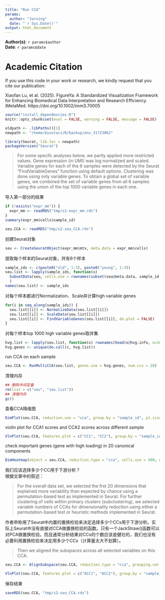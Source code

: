 ```yaml
---
title: "Run CCA"
params:
  author: "Jarning"
  date: "`r Sys.Date()`"
output: html_document
---
```


**Author(s)**: `r params$author`  
**Date**: `r params$date`  

# Academic Citation
If you use this code in your work or research, we kindly request that you cite our publication:

Xiaofan Lu, et al. (2025). FigureYa: A Standardized Visualization Framework for Enhancing Biomedical Data Interpretation and Research Efficiency. iMetaMed. https://doi.org/10.1002/imm3.70005



```r
source("install_dependencies.R")
knitr::opts_chunk$set(eval = FALSE, warning = FALSE, message = FALSE)
```

```r
oldpath <- .libPaths()[1]
newpath <- "/home/biostacs/R/backup/env_31723062"
```

```r
library(Seurat, lib.loc = newpath)
packageVersion("Seurat")
```

> For some specifc analyses below, we partly applied more restricted values. Gene expression (in UMI) was log normalized and scaled. Variable genes for each of the 6 samples were detected by the Seurat “FindVariableGenes” function using default options. Clustering was done using only variable genes. To obtain a global set of variable genes, we combined the set of variable genes from all 6 samples using the union of the top 1000 variable genes in each one.

导入第一部分的结果
```r
if (!exists("expr_mm")) {
  expr_mm <- readRDS("tmp/s1-expr_mm.rds")
}
summary(expr_mm$cells$sample_id)
```

```r
seu.CCA <- readRDS("tmp/s2-seu_CCA.rds")
```

创建Seurat对象
```r
seu <- CreateSeuratObject(expr_mm$mtx, meta.data = expr_mm$cells)
```

提取每个样本的Seurat对象，共有6个样本
```r
sample_ids <- c(paste0("old", 1:3), paste0("young", 1:3))
seu.list <- lapply(sample_ids, function(x) 
  SubsetData(seu, cells.use = rownames(subset(seu@meta.data, sample_id == x)))
  )
names(seu.list) <- sample_ids
```

对每个样本都进行Normalization、Scale并计算high variable genes
```r
for(i in seq_along(sample_ids)) {
  seu.list[[i]] <- NormalizeData(seu.list[[i]])
  seu.list[[i]] <- ScaleData(seu.list[[i]])
  seu.list[[i]] <- FindVariableGenes(seu.list[[i]], do.plot = FALSE)
}
```

对每个样本top 1000 high variable genes取并集
```r
hvg.list <- lapply(seu.list, function(x) rownames(head(x@hvg.info, n=1000)))
hvg.genes <- unique(do.call(c, hvg.list))
```

run CCA on each sample
```r
seu.CCA <- RunMultiCCA(seu.list, genes.use = hvg.genes, num.ccs = 20)
```

清理内存
```r
## 删除中间变量
rm(list = c("seu", "seu.list"))
## 清理内存
gc()
```

查看CCA降维图
```r
DimPlot(seu.CCA, reduction.use = "cca", group.by = "sample_id", pt.size = 0.5)
```

violin plot for CCA1 scores and CCA2 scores across different sample
```r
VlnPlot(seu.CCA, features.plot = c("CC1", "CC2"), group.by = "sample_id", point.size.use = .01)
```

check important genes (gene with high loading) in 20 canonical components
```r
DimHeatmap(object = seu.CCA, reduction.type = "cca", cells.use = 500, dim.use = 1:20, do.balanced = TRUE)
```

我们应该选择多少个CC用于下游分析？<br>
根据文章中的叙述：<br>

>  For the overall data set, we selected the frst 20 dimensions that explained more variability than expected by chance using a permutation-based test as implemented in Seurat. For further clustering of cells within primary clusters (subclustering), we selected variable numbers of CCAs for dimensionality reduction using either a permutation-based test or heuristic methods implemented in Seurat.

作者申称用了Seurat中内置的置换检验来决定选择多少个CCs用于下游分析。实际上Seurat中没有直接对CCA做置换检验的函数。只有一个JackStraw()函数可以对PCA做置换检验。而且通常分析结果对CCs的个数应该是健壮的，我们也没有必要利用置换检验来决定用多少个CCs（计算量太大不划算）。

> Then we aligned the subspaces across all selected variables on this CCA.

```r
seu.CCA <- AlignSubspace(seu.CCA, reduction.type = "cca", grouping.var = "sample_id", dims.align = 1:20)
```

```r
VlnPlot(seu.CCA, features.plot = c("ACC1", "ACC2"), group.by = "sample_id", point.size.use = .01)
```

保存结果
```r
saveRDS(seu.CCA, "tmp/s2-seu_CCA.rds")
```
